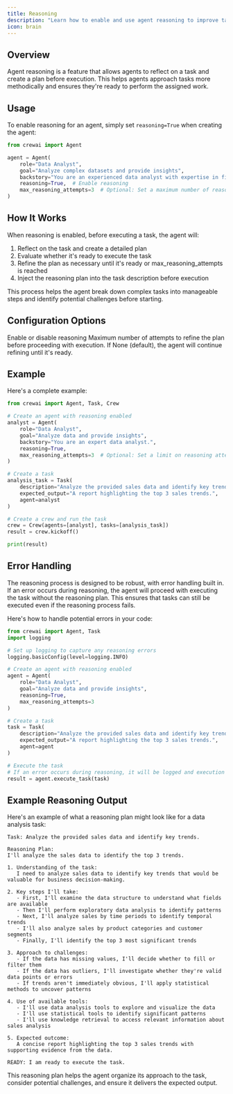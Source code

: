 ```yaml
---
title: Reasoning
description: "Learn how to enable and use agent reasoning to improve task execution."
icon: brain
---
```


## Overview

Agent reasoning is a feature that allows agents to reflect on a task and create a plan before execution. This helps agents approach tasks more methodically and ensures they're ready to perform the assigned work.

## Usage

To enable reasoning for an agent, simply set `reasoning=True` when creating the agent:

```python
from crewai import Agent

agent = Agent(
    role="Data Analyst",
    goal="Analyze complex datasets and provide insights",
    backstory="You are an experienced data analyst with expertise in finding patterns in complex data.",
    reasoning=True,  # Enable reasoning
    max_reasoning_attempts=3  # Optional: Set a maximum number of reasoning attempts
)
```

## How It Works

When reasoning is enabled, before executing a task, the agent will:

1. Reflect on the task and create a detailed plan
2. Evaluate whether it's ready to execute the task
3. Refine the plan as necessary until it's ready or max_reasoning_attempts is reached
4. Inject the reasoning plan into the task description before execution

This process helps the agent break down complex tasks into manageable steps and identify potential challenges before starting.

## Configuration Options

<ParamField body="reasoning" type="bool" default="False"> 
    Enable or disable reasoning 
</ParamField>

<ParamField body="max_reasoning_attempts" type="int" default="None"> 
    Maximum number of attempts to refine the plan before proceeding with execution. If None (default), the agent will continue refining until it's ready. 
</ParamField>

## Example

Here's a complete example:

```python
from crewai import Agent, Task, Crew

# Create an agent with reasoning enabled
analyst = Agent(
    role="Data Analyst",
    goal="Analyze data and provide insights",
    backstory="You are an expert data analyst.",
    reasoning=True,
    max_reasoning_attempts=3  # Optional: Set a limit on reasoning attempts
)

# Create a task
analysis_task = Task(
    description="Analyze the provided sales data and identify key trends.",
    expected_output="A report highlighting the top 3 sales trends.",
    agent=analyst
)

# Create a crew and run the task
crew = Crew(agents=[analyst], tasks=[analysis_task])
result = crew.kickoff()

print(result)
```

## Error Handling

The reasoning process is designed to be robust, with error handling built in. If an error occurs during reasoning, the agent will proceed with executing the task without the reasoning plan. This ensures that tasks can still be executed even if the reasoning process fails.

Here's how to handle potential errors in your code:

```python
from crewai import Agent, Task
import logging

# Set up logging to capture any reasoning errors
logging.basicConfig(level=logging.INFO)

# Create an agent with reasoning enabled
agent = Agent(
    role="Data Analyst",
    goal="Analyze data and provide insights",
    reasoning=True,
    max_reasoning_attempts=3
)

# Create a task
task = Task(
    description="Analyze the provided sales data and identify key trends.",
    expected_output="A report highlighting the top 3 sales trends.",
    agent=agent
)

# Execute the task
# If an error occurs during reasoning, it will be logged and execution will continue
result = agent.execute_task(task)
```

## Example Reasoning Output

Here's an example of what a reasoning plan might look like for a data analysis task:

```
Task: Analyze the provided sales data and identify key trends.

Reasoning Plan:
I'll analyze the sales data to identify the top 3 trends.

1. Understanding of the task:
   I need to analyze sales data to identify key trends that would be valuable for business decision-making.

2. Key steps I'll take:
   - First, I'll examine the data structure to understand what fields are available
   - Then I'll perform exploratory data analysis to identify patterns
   - Next, I'll analyze sales by time periods to identify temporal trends
   - I'll also analyze sales by product categories and customer segments
   - Finally, I'll identify the top 3 most significant trends

3. Approach to challenges:
   - If the data has missing values, I'll decide whether to fill or filter them
   - If the data has outliers, I'll investigate whether they're valid data points or errors
   - If trends aren't immediately obvious, I'll apply statistical methods to uncover patterns

4. Use of available tools:
   - I'll use data analysis tools to explore and visualize the data
   - I'll use statistical tools to identify significant patterns
   - I'll use knowledge retrieval to access relevant information about sales analysis

5. Expected outcome:
   A concise report highlighting the top 3 sales trends with supporting evidence from the data.

READY: I am ready to execute the task.
```

This reasoning plan helps the agent organize its approach to the task, consider potential challenges, and ensure it delivers the expected output.
